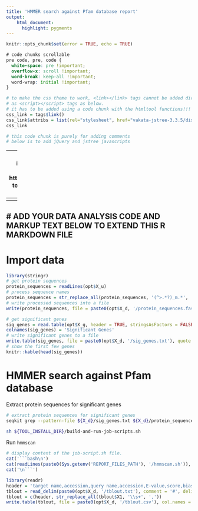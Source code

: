 ```yaml
---
title: 'HMMER search against Pfam database report'
output:
    html_document:
      highlight: pygments
---
```


```r
knitr::opts_chunk$set(error = TRUE, echo = TRUE)
```

```css
# code chunks scrollable
pre code, pre, code {
  white-space: pre !important;
  overflow-x: scroll !important;
  word-break: keep-all !important;
  word-wrap: initial !important;
}
```


```r
# to make the css theme to work, <link></link> tags cannot be added directly 
# as <script></script> tags as below.
# it has to be added using a code chunk with the htmltool functions!!!
css_link = tags$link()
css_link$attribs = list(rel="stylesheet", href="vakata-jstree-3.3.5/dist/themes/default/style.min.css")
css_link
```

```r
# this code chunk is purely for adding comments
# below is to add jQuery and jstree javascripts
```
<script src="https://code.jquery.com/jquery-3.3.1.min.js"></script>
<script src="vakata-jstree-3.3.5/dist/jstree.min.js"></script>

---
# javascript code below is to build the file tree interface
# see this for how to implement opening hyperlink: https://stackoverflow.com/questions/18611317/how-to-get-i-get-leaf-nodes-in-jstree-to-open-their-hyperlink-when-clicked-when
---
<script>
  $(function () {
    // create an instance when the DOM is ready
    $('#jstree').jstree().bind("select_node.jstree", function (e, data) {
     window.open( data.node.a_attr.href, data.node.a_attr.target )
    });
  });
</script>

---
# ADD YOUR DATA ANALYSIS CODE AND MARKUP TEXT BELOW TO EXTEND THIS R MARKDOWN FILE
---

# Import data

```r
library(stringr)
# get protein sequences
protein_sequences = readLines(opt$X_u)
# process sequence names
protein_sequences = str_replace_all(protein_sequences, '(^>.*?)_m.*', '\\1')
# write processed sequences into a file
write(protein_sequences, file = paste0(opt$X_d, '/protein_sequences.fasta'))

# get significant genes
sig_genes = read.table(opt$X_g, header = TRUE, stringsAsFactors = FALSE)[,1,drop=FALSE]
colnames(sig_genes) = 'Significant Genes'
# write significant genes to a file
write.table(sig_genes, file = paste0(opt$X_d, '/sig_genes.txt'), quote = FALSE, col.names = FALSE, row.names = FALSE)
# show the first few genes
knitr::kable(head(sig_genes))
```

# HMMER search against Pfam database

Extract protein sequences for significant genes

```bash
# extract protein sequences for significant genes
seqkit grep --pattern-file ${X_d}/sig_genes.txt ${X_d}/protein_sequences.fasta > ${X_d}/selected_protein_seqs.fasta
```

```bash
sh ${TOOL_INSTALL_DIR}/build-and-run-job-scripts.sh
```

Run `hmmscan`

```r
# display content of the job-script.sh file.
cat('```bash\n')
cat(readLines(paste0(Sys.getenv('REPORT_FILES_PATH'), '/hmmscan.sh')), sep = '\n')
cat('\n```')
```

```r
library(readr)
header = 'target name,accession,query name,accession,E-value,score,bias,E-value,score,bias,exp,reg,clu,ov,env,dom,rep,inc,description of target'
tblout = read_delim(paste0(opt$X_d, '/tblout.txt'), comment = '#', delim = '\t', col_names = FALSE)
tblout = c(header, str_replace_all(tblout$X1, '\\s+', ','))
write.table(tblout, file = paste0(opt$X_d, '/tblout.csv'), col.names = FALSE, row.names = FALSE, quote = FALSE)
```



